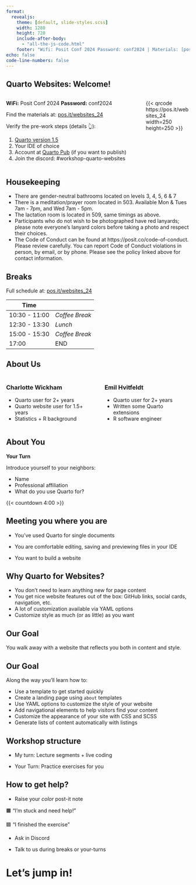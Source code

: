 ```yaml
---
format:
  revealjs: 
    theme: [default, slide-styles.scss]
    width: 1280
    height: 720
    include-after-body: 
      - "all-the-js-code.html"
    footer: "Wifi: Posit Conf 2024 Password: conf2024 | Materials: [pos.it/websites_24](https://pos.it/websites_24)"
echo: false
code-line-numbers: false
---
```


## Quarto Websites: Welcome!

::::: columns
::: {.column width="75%"}
**WiFi:** Posit Conf 2024 **Password:** conf2024

Find the materials at: [pos.it/websites_24](https://pos.it/websites_24)

Verify the pre-work steps (details 👆):

1.  [Quarto version 1.5](https://quarto.org/docs/download/)
2.  Your IDE of choice
3.  Account at [Quarto Pub](https://quartopub.com) (if you want to publish)
4.  Join the discord: #workshop-quarto-websites
:::

::: {.column width="25%"}
{{< qrcode https://pos.it/websites_24 width=250 height=250 >}}
:::
:::::

## Housekeeping

-   There are gender-neutral bathrooms located on levels 3, 4, 5, 6 & 7
-   There is a meditation/prayer room located in 503. Available Mon & Tues 7am - 7pm, and Wed 7am - 5pm.
-   The lactation room is located in 509, same timings as above.
-   Participants who do not wish to be photographed have red lanyards; please note everyone’s lanyard colors before taking a photo and respect their choices.
-   The Code of Conduct can be found at https://posit.co/code-of-conduct. Please review carefully. You can report Code of Conduct violations in person, by email, or by phone. Please see the policy linked above for contact information.

## Breaks

Full schedule at: [pos.it/websites_24](https://pos.it/websites_24)

| Time          |                |
|---------------|----------------|
| 10:30 - 11:00 | *Coffee Break* |
| 12:30 - 13:30 | *Lunch*        |
| 15:00 - 15:30 | *Coffee Break* |
| 17:00         | END            |

## About Us

::::: columns
::: column
### Charlotte Wickham

-   Quarto user for 2+ years
-   Quarto website user for 1.5+ years
-   Statistics + R background
:::

::: column
### Emil Hvitfeldt

-   Quarto user for 2+ years
-   Written some Quarto extensions
-   R software engineer
:::
:::::

## About You

**Your Turn**

Introduce yourself to your neighbors:

-   Name
-   Professional affiliation
-   What do you use Quarto for?

{{< countdown 4:00 >}}

## Meeting you where you are

-   You've used Quarto for single documents

-   You are comfortable editing, saving and previewing files in your IDE

-   You want to build a website

## Why Quarto for Websites?

-   You don't need to learn anything new for page content
-   You get nice website features out of the box: GitHub links, social cards, navigation, etc.
-   A lot of customization available via YAML options
-   Customize style as much (or as little) as you want

## Our Goal

::: center
You walk away with a website that reflects you both in content and style.
:::

## Our Goal

Along the way you'll learn how to:

-   Use a template to get started quickly
-   Create a landing page using `about` templates
-   Use YAML options to customize the style of your website
-   Add navigational elements to help visitors find your content
-   Customize the appearance of your site with CSS and SCSS
-   Generate lists of content automatically with listings

## Workshop structure

-   My turn: Lecture segments + live coding

-   Your Turn: Practice exercises for you

## How to get help?

-   Raise your *color* post-it note

🟧 "I'm stuck and need help!"

🟦 "I finished the exercise"

-   Ask in Discord

-   Talk to us during breaks or your-turns

# Let's jump in!
